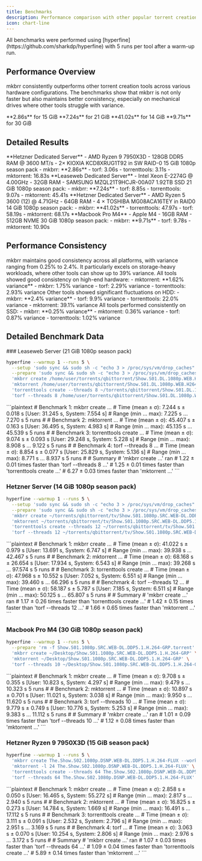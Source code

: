 ```yaml
---
title: Benchmarks
description: Performance comparison with other popular torrent creation tools.
icon: chart-line
---
```


<Note>
All benchmarks were performed using [hyperfine](https://github.com/sharkdp/hyperfine) with 5 runs per tool after a warm-up run.
</Note>

## Performance Overview

mkbrr consistently outperforms other torrent creation tools across various hardware configurations. The benchmarks show that mkbrr is not only faster but also maintains better consistency, especially on mechanical drives where other tools struggle with variance.

<CardGroup cols={4}>
  <Card title="Hetzner AX102" icon="bolt">
    <Icon icon="arrow-trend-up" color="#22c55e" /> **2.86s** for 15 GiB
  </Card>
  <Card title="Leaseweb SSD" icon="hard-drive">
    <Icon icon="arrow-trend-up" color="#22c55e" /> **7.24s** for 21 GiB
  </Card>
  <Card title="Hetzner HDD" icon="hard-drive">
    <Icon icon="arrow-trend-up" color="#22c55e" /> **41.02s** for 14 GiB
  </Card>
  <Card title="Apple Silicon" icon="apple">
    <Icon icon="arrow-trend-up" color="#22c55e" /> **9.71s** for 30 GiB
  </Card>
</CardGroup>

## Detailed Results

<Tabs>
  <Tab title="Hetzner AX102">
    <CardGroup cols={2}>
      <Card title="Hardware" icon="server">
        **Hetzner Dedicated Server**
        - <Icon icon="microchip" /> AMD Ryzen 9 7950X3D
        - <Icon icon="memory" /> 128GB DDR5 RAM @ 3600 MT/s
        - <Icon icon="hard-drive" /> 2× KIOXIA KCD8XRUG1T92 in SW RAID-0
      </Card>
      <Card title="Test Results" icon="chart-simple">
        15 GiB 1080p season pack
        - <Icon icon="rabbit" color="#22c55e" /> mkbrr: **2.86s**
        - <Icon icon="turtle" color="#94a3b8" /> torf: 3.06s
        - <Icon icon="turtle" color="#94a3b8" /> torrenttools: 3.11s
        - <Icon icon="turtle" color="#94a3b8" /> mktorrent: 16.83s
      </Card>
    </CardGroup>
  </Tab>
  
  <Tab title="Leaseweb SSD">
    <CardGroup cols={2}>
      <Card title="Hardware" icon="server">
        **Leaseweb Dedicated Server**
        - <Icon icon="microchip" /> Intel Xeon E-2274G @ 4.00GHz
        - <Icon icon="memory" /> 32GB RAM
        - <Icon icon="hard-drive" /> SAMSUNG MZQL21T9HCJR-00A07 1.92TB SSD
      </Card>
      <Card title="Test Results" icon="chart-simple">
        21 GiB 1080p season pack:
        - <Icon icon="rabbit" color="#22c55e" /> mkbrr: **7.24s**
        - <Icon icon="turtle" color="#94a3b8" /> torf: 8.85s
        - <Icon icon="turtle" color="#94a3b8" /> torrenttools: 9.07s
        - <Icon icon="turtle" color="#94a3b8" /> mktorrent: 45.41s
      </Card>
    </CardGroup>
  </Tab>
  
  <Tab title="Hetzner HDD">
    <CardGroup cols={2}>
      <Card title="Hardware" icon="server">
        **Hetzner Dedicated Server**
        - <Icon icon="microchip" /> AMD Ryzen 5 3600 (12) @ 4.71GHz
        - <Icon icon="memory" /> 64GB RAM
        - <Icon icon="hard-drive" /> 4 × TOSHIBA MG08ACA16TEY in RAID0
      </Card>
      <Card title="Test Results" icon="chart-simple">
        14 GiB 1080p season pack:
        - <Icon icon="rabbit" color="#22c55e" /> mkbrr: **41.02s**
        - <Icon icon="turtle" color="#94a3b8" /> torrenttools: 47.97s
        - <Icon icon="turtle" color="#94a3b8" /> torf: 58.19s
        - <Icon icon="turtle" color="#94a3b8" /> mktorrent: 68.17s
      </Card>
    </CardGroup>
  </Tab>
  
  <Tab title="Apple Silicon">
    <CardGroup cols={2}>
      <Card title="Hardware" icon="laptop">
        **Macbook Pro M4**
        - <Icon icon="apple" /> Apple M4
        - <Icon icon="memory" /> 16GB RAM
        - <Icon icon="microchip" /> 512GB NVME
      </Card>
      <Card title="Test Results" icon="chart-simple">
        30 GiB 1080p season pack:
        - <Icon icon="rabbit" color="#22c55e" /> mkbrr: **9.71s**
        - <Icon icon="turtle" color="#94a3b8" /> torf: 9.78s
        - <Icon icon="turtle" color="#94a3b8" /> mktorrent: 10.90s
      </Card>
    </CardGroup>
  </Tab>
</Tabs>

## Performance Consistency

<Info>
mkbrr maintains good consistency across all platforms, with variance ranging from 0.25% to 2.4%. It particularly excels on storage-heavy workloads, where other tools can show up to 39% variance.
</Info>

<CardGroup cols={3}>
  <Card title="Hetzner AX102" icon="microchip">
    All tools showed good consistency on high-end hardware:
    - <Icon icon="chart-line" color="#22c55e" /> mktorrent: **1.62% variance**
    - <Icon icon="chart-line" /> mkbrr: 1.75% variance
    - <Icon icon="chart-line" /> torf: 2.29% variance
    - <Icon icon="chart-line" /> torrenttools: 2.93% variance
  </Card>
  <Card title="Hetzner HDD" icon="hard-drive">
    Other tools showed significant fluctuations on HDD:
    - <Icon icon="chart-line" color="#22c55e" /> mkbrr: **2.4% variance**
    - <Icon icon="chart-line" /> torf: 9.9% variance
    - <Icon icon="chart-line-down" /> torrenttools: 22.0% variance
    - <Icon icon="chart-line-down" /> mktorrent: 39.1% variance
  </Card>
  <Card title="Leaseweb SSD" icon="memory">
    All tools performed consistently on SSD:
    - <Icon icon="chart-line" color="#22c55e" /> mkbrr: **0.25% variance**
    - <Icon icon="chart-line" /> mktorrent: 0.36% variance
    - <Icon icon="chart-line" /> torf: 0.87% variance
    - <Icon icon="chart-line" /> torrenttools: 1.02% variance
  </Card>
</CardGroup>

## Detailed Benchmark Data

<Accordion title="View Raw Benchmark Commands & Results" icon="terminal">
### Leaseweb Server (21 GiB 1080p season pack)

```bash
hyperfine --warmup 1 --runs 5 \
  --setup 'sudo sync && sudo sh -c "echo 3 > /proc/sys/vm/drop_caches"' \
  --prepare 'sudo sync && sudo sh -c "echo 3 > /proc/sys/vm/drop_caches" && rm -f /home/user/Show.S01.DL.1080p.WEB.H264-GROUP.torrent' \
  'mkbrr create /home/user/torrents/qbittorrent/Show.S01.DL.1080p.WEB.H264-GROUP' \
  'mktorrent /home/user/torrents/qbittorrent/Show.S01.DL.1080p.WEB.H264-GROUP' \
  'torrenttools create --threads 8 ~/torrents/qbittorrent/Show.S01.DL.1080p.WEB.H264-GROUP' \
  'torf --threads 8 /home/user/torrents/qbittorrent/Show.S01.DL.1080p.WEB.H264-GROUP'
```

<Accordion title="View Results">
```plaintext
# Benchmark 1: mkbrr create ...
#   Time (mean ± σ):      7.244 s ±  0.018 s    [User: 31.245 s, System: 7.554 s]
#   Range (min … max):    7.225 s …  7.270 s    5 runs
#
# Benchmark 2: mktorrent ...
#   Time (mean ± σ):     45.407 s ±  0.163 s    [User: 36.495 s, System: 4.983 s]
#   Range (min … max):   45.135 s … 45.539 s    5 runs
#
# Benchmark 3: torrenttools create ...
#   Time (mean ± σ):      9.074 s ±  0.093 s    [User: 29.248 s, System: 5.228 s]
#   Range (min … max):    8.908 s …  9.122 s    5 runs
#
# Benchmark 4: torf --threads 8 ...
#   Time (mean ± σ):      8.854 s ±  0.077 s    [User: 25.829 s, System: 5.136 s]
#   Range (min … max):    8.771 s …  8.937 s    5 runs
#
# Summary
#   'mkbrr create ...' ran
#     1.22 ± 0.01 times faster than 'torf --threads 8 ...'
#     1.25 ± 0.01 times faster than 'torrenttools create ...'
#     6.27 ± 0.03 times faster than 'mktorrent ...'
```
</Accordion>

### Hetzner Server (14 GiB 1080p season pack)

```bash
hyperfine --warmup 1 --runs 5 \
  --setup 'sudo sync && sudo sh -c "echo 3 > /proc/sys/vm/drop_caches"' \
  --prepare 'sudo sync && sudo sh -c "echo 3 > /proc/sys/vm/drop_caches" && rm -f /home/user/mkbrr/Show.S01.1080p.SRC.WEB-DL.DDP5.1.H.264-GRP.torrent' \
  'mkbrr create ~/torrents/qbittorrent/tv/Show.S01.1080p.SRC.WEB-DL.DDP5.1.H.264-GRP' \
  'mktorrent ~/torrents/qbittorrent/tv/Show.S01.1080p.SRC.WEB-DL.DDP5.1.H.264-GRP' \
  'torrenttools create --threads 12 ~/torrents/qbittorrent/tv/Show.S01.1080p.SRC.WEB-DL.DDP5.1.H.264-GRP' \
  'torf --threads 12 ~/torrents/qbittorrent/tv/Show.S01.1080p.SRC.WEB-DL.DDP5.1.H.264-GRP'
```

<Accordion title="View Results">
```plaintext
# Benchmark 1: mkbrr create ...
#   Time (mean ± σ):     41.022 s ±  0.979 s    [User: 13.691 s, System: 6.747 s]
#   Range (min … max):   39.938 s … 42.467 s    5 runs
#
# Benchmark 2: mktorrent ...
#   Time (mean ± σ):     68.168 s ± 26.654 s    [User: 17.934 s, System: 6.543 s]
#   Range (min … max):   39.268 s … 97.574 s    5 runs
#
# Benchmark 3: torrenttools create ...
#   Time (mean ± σ):     47.968 s ± 10.552 s    [User: 7.052 s, System: 6.551 s]
#   Range (min … max):   39.460 s … 66.296 s    5 runs
#
# Benchmark 4: torf --threads 12 ...
#   Time (mean ± σ):     58.187 s ±  5.787 s    [User: 7.185 s, System: 6.511 s]
#   Range (min … max):   50.125 s … 65.807 s    5 runs
#
# Summary
#   'mkbrr create ...' ran
#     1.17 ± 0.26 times faster than 'torrenttools create ...'
#     1.42 ± 0.15 times faster than 'torf --threads 12 ...'
#     1.66 ± 0.65 times faster than 'mktorrent ...'
```
</Accordion>

### Macbook Pro M4 (30 GiB 1080p season pack)

```bash
hyperfine --warmup 1 --runs 5 \
  --prepare 'rm -f Show.S01.1080p.SRC.WEB-DL.DDP5.1.H.264-GRP.torrent' \
  'mkbrr create ~/Desktop/Show.S01.1080p.SRC.WEB-DL.DDP5.1.H.264-GRP' \
  'mktorrent ~/Desktop/Show.S01.1080p.SRC.WEB-DL.DDP5.1.H.264-GRP' \
  'torf --threads 10 ~/Desktop/Show.S01.1080p.SRC.WEB-DL.DDP5.1.H.264-GRP'
```

<Accordion title="View Results">
```plaintext
# Benchmark 1: mkbrr create ...
#   Time (mean ± σ):      9.708 s ±  0.355 s    [User: 10.823 s, System: 4.297 s]
#   Range (min … max):    9.479 s … 10.323 s    5 runs
#
# Benchmark 2: mktorrent ...
#   Time (mean ± σ):     10.897 s ±  0.701 s    [User: 11.021 s, System: 3.038 s]
#   Range (min … max):    9.950 s … 11.620 s    5 runs
#
# Benchmark 3: torf --threads 10 ...
#   Time (mean ± σ):      9.779 s ±  0.749 s    [User: 10.776 s, System: 5.253 s]
#   Range (min … max):    9.383 s … 11.112 s    5 runs
#
# Summary
#   'mkbrr create ...' ran
#     1.01 ± 0.09 times faster than 'torf --threads 10 ...'
#     1.12 ± 0.08 times faster than 'mktorrent ...'
```
</Accordion>

### Hetzner Ryzen 9 7950X3D (15 GiB season pack)

```bash
hyperfine --warmup 1 --runs 5 \
  'mkbrr create The.Show.S02.1080p.DSNP.WEB-DL.DDP5.1.H.264-FLUX --workers 64' \
  'mktorrent -l 24 The.Show.S02.1080p.DSNP.WEB-DL.DDP5.1.H.264-FLUX' \
  'torrenttools create --threads 64 The.Show.S02.1080p.DSNP.WEB-DL.DDP5.1.H.264-FLUX' \
  'torf --threads 64 The.Show.S02.1080p.DSNP.WEB-DL.DDP5.1.H.264-FLUX'
```

<Accordion title="View Results">
```plaintext
# Benchmark 1: mkbrr create ...
#   Time (mean ± σ):      2.858 s ±  0.050 s    [User: 16.465 s, System: 55.272 s]
#   Range (min … max):    2.817 s …  2.940 s    5 runs
#
# Benchmark 2: mktorrent ...
#   Time (mean ± σ):     16.825 s ±  0.273 s    [User: 14.784 s, System: 1.669 s]
#   Range (min … max):   16.491 s … 17.112 s    5 runs
#
# Benchmark 3: torrenttools create ...
#   Time (mean ± σ):      3.111 s ±  0.091 s    [User: 2.532 s, System: 2.796 s]
#   Range (min … max):    2.951 s …  3.169 s    5 runs
#
# Benchmark 4: torf ...
#   Time (mean ± σ):      3.063 s ±  0.070 s    [User: 10.254 s, System: 2.806 s]
#   Range (min … max):    2.976 s …  3.172 s    5 runs
#
# Summary
#   'mkbrr create ...' ran
#     1.07 ± 0.03 times faster than 'torf --threads 64 ...'
#     1.09 ± 0.04 times faster than 'torrenttools create ...'
#     5.89 ± 0.14 times faster than 'mktorrent ...'
```
</Accordion>
</Accordion>
